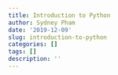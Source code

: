 ```yaml
---
title: Introduction to Python
author: Sydney Pham
date: '2019-12-09'
slug: introduction-to-python
categories: []
tags: []
description: ''
---
```

